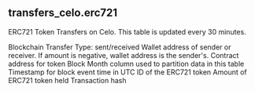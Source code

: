 ## transfers_celo.erc721 
ERC721 Token Transfers on Celo. This table is updated every 30 minutes.

<ParamField path="blockchain">
Blockchain
</ParamField>
<ParamField path="transfer_type">
Transfer Type: sent/received
</ParamField>
<ParamField path="wallet_address">
Wallet address of sender or receiver. If amount is negative, wallet address is the sender&#x27;s.
</ParamField>
<ParamField path="token_address">
Contract address for token
</ParamField>
<ParamField path="block_month">
Block Month column used to partition data in this table
</ParamField>
<ParamField path="block_time">
Timestamp for block event time in UTC
</ParamField>
<ParamField path="token_id">
ID of the ERC721 token
</ParamField>
<ParamField path="amount">
Amount of ERC721 token held
</ParamField>
<ParamField path="tx_hash">
Transaction hash
</ParamField>
